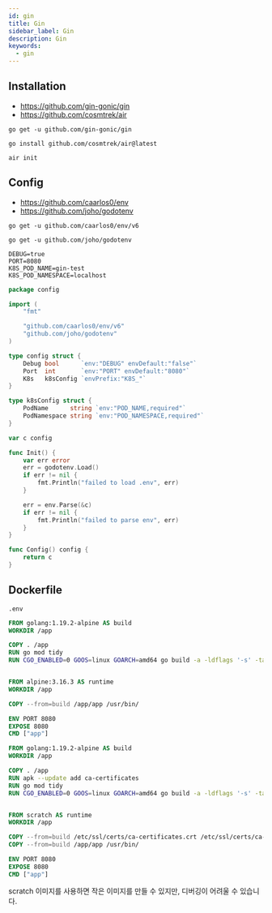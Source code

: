 ```yaml
---
id: gin
title: Gin
sidebar_label: Gin
description: Gin
keywords:
  - gin
---
```


## Installation

- https://github.com/gin-gonic/gin
- https://github.com/cosmtrek/air

```shell
go get -u github.com/gin-gonic/gin
```

```shell
go install github.com/cosmtrek/air@latest
```

```shell
air init
```

## Config

- https://github.com/caarlos0/env
- https://github.com/joho/godotenv

```shell
go get -u github.com/caarlos0/env/v6
```

```shell
go get -u github.com/joho/godotenv
```

```shell title=".env"
DEBUG=true
PORT=8080
K8S_POD_NAME=gin-test
K8S_POD_NAMESPACE=localhost
```

```go title="internal/config/config.go
package config

import (
	"fmt"

	"github.com/caarlos0/env/v6"
	"github.com/joho/godotenv"
)

type config struct {
	Debug bool      `env:"DEBUG" envDefault:"false"`
	Port  int       `env:"PORT" envDefault:"8080"`
	K8s   k8sConfig `envPrefix:"K8S_"`
}

type k8sConfig struct {
	PodName      string `env:"POD_NAME,required"`
	PodNamespace string `env:"POD_NAMESPACE,required"`
}

var c config

func Init() {
	var err error
	err = godotenv.Load()
	if err != nil {
		fmt.Println("failed to load .env", err)
	}

	err = env.Parse(&c)
	if err != nil {
		fmt.Println("failed to parse env", err)
	}
}

func Config() config {
	return c
}
```

## Dockerfile

```shell title=".dockerignore"
.env
```

```dockerfile title="Dockerfile"
FROM golang:1.19.2-alpine AS build
WORKDIR /app

COPY . /app
RUN go mod tidy
RUN CGO_ENABLED=0 GOOS=linux GOARCH=amd64 go build -a -ldflags '-s' -tags=go_json,nomsgpack -buildvcs=false -o app


FROM alpine:3.16.3 AS runtime
WORKDIR /app

COPY --from=build /app/app /usr/bin/

ENV PORT 8080
EXPOSE 8080
CMD ["app"]
```

```dockerfile title="Dockerfile"
FROM golang:1.19.2-alpine AS build
WORKDIR /app

COPY . /app
RUN apk --update add ca-certificates
RUN go mod tidy
RUN CGO_ENABLED=0 GOOS=linux GOARCH=amd64 go build -a -ldflags '-s' -tags=go_json,nomsgpack -buildvcs=false -o app


FROM scratch AS runtime
WORKDIR /app

COPY --from=build /etc/ssl/certs/ca-certificates.crt /etc/ssl/certs/ca-certificates.crt
COPY --from=build /app/app /usr/bin/

ENV PORT 8080
EXPOSE 8080
CMD ["app"]
```

scratch 이미지를 사용하면 작은 이미지를 만들 수 있지만, 디버깅이 어려울 수 있습니다.
